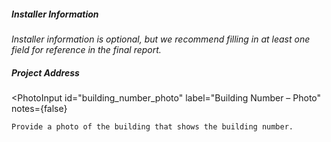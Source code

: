 ##### Installer Information

*Installer information is optional, but we recommend filling in at least one field for reference in the final report.*

<StringInput label="Technician Name" path="installer.name" />
<StringInput label="Installation Company" path="installer.company_name" />
<StringInput label="Company Address" path="installer.mailing_address" />
<StringInput label="Company Phone" path="installer.phone" />
<StringInput label="Company Email" path="installer.email" />

##### Project Address

<StringInput label="Street Address" path="location.street_address" />
<StringInput label="City" path="location.city" />
<USStateSelect label="State" path="location.state" />
<StringInput label="Zip Code" path="location.zip_code" />

<PhotoInput
    id="building_number_photo"
    label="Building Number – Photo"
    notes={false}
>
    Provide a photo of the building that shows the building number.
</PhotoInput>
